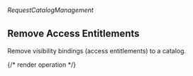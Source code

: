 ###### *RequestCatalogManagement*

## Remove Access Entitlements

Remove visibility bindings (access entitlements) to a catalog.

{/* render operation */}
